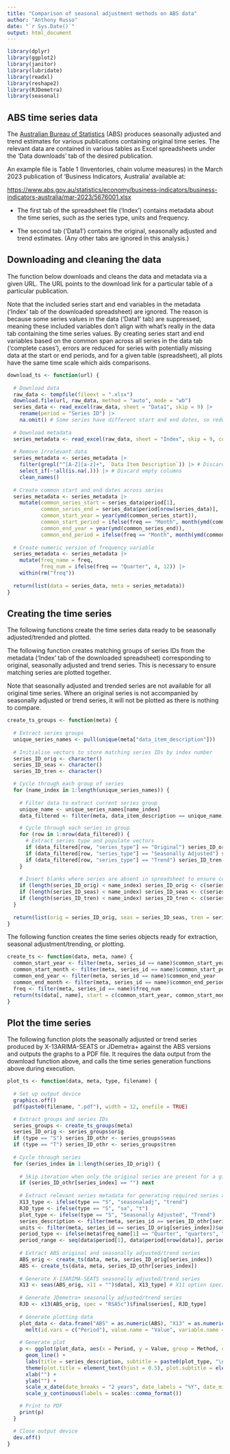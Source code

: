 ```yaml
---
title: "Comparison of seasonal adjustment methods on ABS data"
author: "Anthony Russo"
date: "`r Sys.Date()`"
output: html_document
---
```


```r
library(dplyr)
library(ggplot2)
library(janitor)
library(lubridate)
library(readxl)
library(reshape2)
library(RJDemetra)
library(seasonal)
```

## ABS time series data

The [Australian Bureau of Statistics](https://www.abs.gov.au/) (ABS) produces
seasonally adjusted and trend estimates for various publications containing
original time series. The relevant data are contained in various tables as Excel
spreadsheets under the 'Data downloads' tab of the desired publication.

An example file is Table 1 (Inventories, chain volume measures) in the March
2023 publication of 'Business Indicators, Australia' available at:

[https://www.abs.gov.au/statistics/economy/business-indicators/business-indicators-australia/mar-2023/5676001.xlsx](https://www.abs.gov.au/statistics/economy/business-indicators/business-indicators-australia/mar-2023/5676001.xlsx)

* The first tab of the spreadsheet file ('Index') contains metadata about the time
series, such as the series type, units and frequency.

* The second tab ('Data1') contains the original, seasonally adjusted and trend
estimates. (Any other tabs are ignored in this analysis.)

## Downloading and cleaning the data

The function below downloads and cleans the data and metadata via a given URL.
The URL points to the download link for a particular table of a particular
publication.

Note that the included series start and  end variables in the metadata ('Index'
tab of the downloaded spreadsheet) are ignored. The reason is because some
series values in the data ('Data1' tab) are suppressed, meaning these included
variables don't align with what's really in the data tab containing the time
series values. By creating series start and end variables based on the common
span across all series in the data tab ('complete cases'), errors are reduced
for series with potentially missing data at the start or end periods, and for a
given table (spreadsheet), all plots have the same time scale which aids
comparisons.

```r
download_ts <- function(url) {
  
  # Download data
  raw_data <- tempfile(fileext = ".xlsx")
  download.file(url, raw_data, method = "auto", mode = "wb")
  series_data <- read_excel(raw_data, sheet = "Data1", skip = 9) |>
    rename(period = "Series ID") |>
    na.omit() # Some series have different start and end dates, so reduce dataset to complete cases across series
  
  # Download metadata
  series_metadata <- read_excel(raw_data, sheet = "Index", skip = 9, col_names = TRUE)
  
  # Remove irrelevant data
  series_metadata <- series_metadata |>
    filter(grepl("^[A-Z][a-z]+", `Data Item Description`)) |> # Discard junk (empty and copyright) rows
    select_if(~!all(is.na(.))) |> # Discard empty columns
    clean_names()
  
  # Create common start and end dates across series
  series_metadata <- series_metadata |>
    mutate(common_series_start = series_data$period[1],
           common_series_end = series_data$period[nrow(series_data)],
           common_start_year = year(ymd(common_series_start)),
           common_start_period = ifelse(freq == "Month", month(ymd(common_series_start)), quarter(ymd(common_series_start))),
           common_end_year = year(ymd(common_series_end)),
           common_end_period = ifelse(freq == "Month", month(ymd(common_series_end)), quarter(ymd(common_series_end))))
  
  # Create numeric version of frequency variable
  series_metadata <- series_metadata |>
    mutate(freq_name = freq,
           freq_num = ifelse(freq == "Quarter", 4, 12)) |>
    within(rm("freq"))
  
  return(list(data = series_data, meta = series_metadata))
}
```

## Creating the time series

The following functions create the time series data ready to be seasonally
adjusted/trended and plotted.

The following function creates matching groups of series IDs from the metadata
('Index' tab of the downloaded spreadsheet) corresponding to original,
seasonally adjusted and trend series. This is necessary to ensure matching
series are plotted together.

Note that seasonally adjusted and trended series are not available for all
original time series. Where an original series is not accompanied by
seasonally adjusted or trend series, it will not be plotted as there is nothing
to compare.

```r
create_ts_groups <- function(meta) {
  
  # Extract series groups
  unique_series_names <- pull(unique(meta["data_item_description"]))
  
  # Initialise vectors to store matching series IDs by index number
  series_ID_orig <- character()
  series_ID_seas <- character()
  series_ID_tren <- character()

  # Cycle through each group of series
  for (name_index in 1:length(unique_series_names)) {
    
    # Filter data to extract current series group
    unique_name <- unique_series_names[name_index]
    data_filtered <- filter(meta, data_item_description == unique_name)

    # Cycle through each series in group
    for (row in 1:nrow(data_filtered)) {
      # Extract series type and populate vectors
      if (data_filtered[row, "series_type"] == "Original") series_ID_orig <- c(series_ID_orig, as.character(data_filtered[row, "series_id"]))
      if (data_filtered[row, "series_type"] == "Seasonally Adjusted") series_ID_seas <- c(series_ID_seas, as.character(data_filtered[row, "series_id"]))
      if (data_filtered[row, "series_type"] == "Trend") series_ID_tren <- c(series_ID_tren, as.character(data_filtered[row, "series_id"]))
    }
    
    # Insert blanks where series are absent in spreadsheet to ensure corresponding vectors of series IDs are aligned
    if (length(series_ID_orig) < name_index) series_ID_orig <- c(series_ID_orig, "")
    if (length(series_ID_seas) < name_index) series_ID_seas <- c(series_ID_seas, "")
    if (length(series_ID_tren) < name_index) series_ID_tren <- c(series_ID_tren, "")
  }
  
  return(list(orig = series_ID_orig, seas = series_ID_seas, tren = series_ID_tren))
}
```

The following function creates the time series objects ready for extraction,
seasonal adjustment/trending, or plotting.

```r
create_ts <- function(data, meta, name) {
  common_start_year <- filter(meta, series_id == name)$common_start_year
  common_start_month <- filter(meta, series_id == name)$common_start_period
  common_end_year <- filter(meta, series_id == name)$common_end_year
  common_end_month <- filter(meta, series_id == name)$common_end_period
  freq <- filter(meta, series_id == name)$freq_num
  return(ts(data[, name], start = c(common_start_year, common_start_month), end = c(common_end_year, common_end_month), frequency = freq))
}
```

## Plot the time series

The following function plots the seasonally adjusted or trend series produced
by X-13ARIMA-SEATS or JDemetra+ against the ABS versions and outputs the graphs
to a PDF file. It requires the data output from the download function above,
and calls the time series generation functions above during execution.

```r
plot_ts <- function(data, meta, type, filename) {
  
  # Set up output device
  graphics.off()
  pdf(paste0(filename, ".pdf"), width = 12, onefile = TRUE)

  # Extract groups and series IDs
  series_groups <- create_ts_groups(meta)
  series_ID_orig <- series_groups$orig
  if (type == "S") series_ID_othr <- series_groups$seas
  if (type == "T") series_ID_othr <- series_groups$tren
  
  # Cycle through series
  for (series_index in 1:length(series_ID_orig)) {
    
    # Skip iteration when only the original series are present for a given group but not the SA or T series
    if (series_ID_othr[series_index] == "") next
    
    # Extract relevant series metadata for generating required series and for plotting purposes
    X13_type <- ifelse(type == "S", "seasonaladj", "trend")
    RJD_type <- ifelse(type == "S", "sa", "t")
    plot_type <- ifelse(type == "S", "Seasonally Adjusted", "Trend")
    series_description <- filter(meta, series_id == series_ID_othr[series_index])$data_item_description
    units <- filter(meta, series_id == series_ID_orig[series_index])$unit
    period_type <- ifelse(meta$freq_name[1] == "Quarter", "quarters", "months")
    period_range <- seq(data$period[1], data$period[nrow(data)], period_type)
    
    # Extract ABS original and seasonally adjusted/trend series
    ABS_orig <- create_ts(data, meta, series_ID_orig[series_index])
    ABS <- create_ts(data, meta, series_ID_othr[series_index])
    
    # Generate X-13ARIMA-SEATS seasonally adjusted/trend series
    X13 <- seas(ABS_orig, x11 = "")$data[, X13_type] # X11 option specifies X-11; overrides the 'seats' spec
    
    # Generate JDemetra+ seasonally adjusted/trend series
    RJD <- x13(ABS_orig, spec = "RSA5c")$final$series[, RJD_type]
    
    # Generate plotting data
    plot_data <- data.frame("ABS" = as.numeric(ABS), "X13" = as.numeric(X13), "RJD" = as.numeric(RJD), "Period" = as.Date(period_range)) %>%
      melt(id.vars = c("Period"), value.name = "Value", variable.name = "Method")
    
    # Generate plot
    p <- ggplot(plot_data, aes(x = Period, y = Value, group = Method, colour = Method)) +
      geom_line() +
      labs(title = series_description, subtitle = paste0(plot_type, "\nUnits: ", units)) +
      theme(plot.title = element_text(hjust = 0.5), plot.subtitle = element_text(hjust = 0.5)) +
      xlab("") +
      ylab("") +
      scale_x_date(date_breaks = "2 years", date_labels = "%Y", date_minor_breaks = "1 year") +
      scale_y_continuous(labels = scales::comma_format())

    # Print to PDF
    print(p)
  }

  # Close output device
  dev.off()
}
```